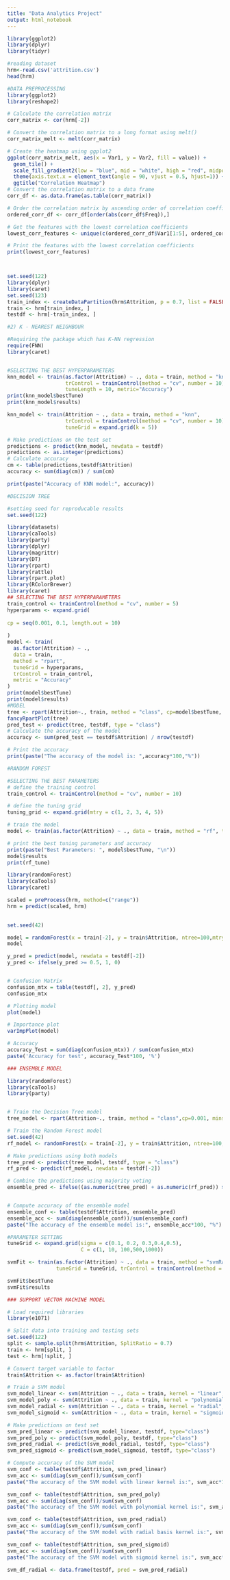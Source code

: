 ---
title: "Data Analytics Project"
output: html_notebook
---

```{r}
library(ggplot2)
library(dplyr)
library(tidyr)
```

```{r}
#reading dataset
hrm<-read.csv('attrition.csv')
head(hrm)
```


```{r}
#DATA PREPROCESSING
library(ggplot2)
library(reshape2)

# Calculate the correlation matrix
corr_matrix <- cor(hrm[-2])

# Convert the correlation matrix to a long format using melt()
corr_matrix_melt <- melt(corr_matrix)

# Create the heatmap using ggplot2
ggplot(corr_matrix_melt, aes(x = Var1, y = Var2, fill = value)) +
  geom_tile() +
  scale_fill_gradient2(low = "blue", mid = "white", high = "red", midpoint = 0) +
  theme(axis.text.x = element_text(angle = 90, vjust = 0.5, hjust=1)) +
  ggtitle("Correlation Heatmap")
# Convert the correlation matrix to a data frame
corr_df <- as.data.frame(as.table(corr_matrix))

# Order the correlation matrix by ascending order of correlation coefficients
ordered_corr_df <- corr_df[order(abs(corr_df$Freq)),]

# Get the features with the lowest correlation coefficients
lowest_corr_features <- unique(c(ordered_corr_df$Var1[1:5], ordered_corr_df$Var2[1:5]))

# Print the features with the lowest correlation coefficients
print(lowest_corr_features)



set.seed(122)
library(dplyr)
library(caret)
set.seed(123)
train_index <- createDataPartition(hrm$Attrition, p = 0.7, list = FALSE)
train <- hrm[train_index, ]
testdf <- hrm[-train_index, ]


```



```{r}
#2) K - NEAREST NEIGHBOUR

#Requiring the package which has K-NN regression
require(FNN)
library(caret)


#SELECTING THE BEST HYPERPARAMETERS
knn_model <- train(as.factor(Attrition) ~ ., data = train, method = "knn", 
                   trControl = trainControl(method = "cv", number = 10),
                   tuneLength = 10, metric="Accuracy") 
print(knn_model$bestTune)
print(knn_model$results)

knn_model <- train(Attrition ~ ., data = train, method = "knn", 
                   trControl = trainControl(method = "cv", number = 10),
                   tuneGrid = expand.grid(k = 5))

# Make predictions on the test set
predictions <- predict(knn_model, newdata = testdf)
predictions <- as.integer(predictions)
# Calculate accuracy
cm <- table(predictions,testdf$Attrition)
accuracy <- sum(diag(cm)) / sum(cm)

print(paste("Accuracy of KNN model:", accuracy))

```
```{r}
#DECISION TREE

#setting seed for reproducable results
set.seed(122)

library(datasets)
library(caTools)
library(party)
library(dplyr)
library(magrittr)
library(DT)
library(rpart)
library(rattle)
library(rpart.plot)
library(RColorBrewer)
library(caret)
## SELECTING THE BEST HYPERPARAMETERS
train_control <- trainControl(method = "cv", number = 5)
hyperparams <- expand.grid(
   
cp = seq(0.001, 0.1, length.out = 10)
 
)
model <- train(
  as.factor(Attrition) ~ .,
  data = train,
  method = "rpart",
  tuneGrid = hyperparams,
  trControl = train_control,
  metric = "Accuracy"
)
print(model$bestTune)
print(model$results)
#MODEL
tree <- rpart(Attrition~., train, method = "class", cp=model$bestTune, minsplit=2, minbucket=1)
fancyRpartPlot(tree)
pred_test <- predict(tree, testdf, type = "class")
# Calculate the accuracy of the model
accuracy <- sum(pred_test == testdf$Attrition) / nrow(testdf)

# Print the accuracy
print(paste("The accuracy of the model is: ",accuracy*100,"%"))

```
```{r}
#RANDOM FOREST

#SELECTING THE BEST PARAMETERS
# define the training control
train_control <- trainControl(method = "cv", number = 10)

# define the tuning grid
tuning_grid <- expand.grid(mtry = c(1, 2, 3, 4, 5))

# train the model
model <- train(as.factor(Attrition) ~ ., data = train, method = "rf", trControl = train_control, tuneGrid = tuning_grid)

# print the best tuning parameters and accuracy
print(paste("Best Parameters: ", model$bestTune, "\n"))
model$results
print(rf_tune)


```

```{r}
library(randomForest)
library(caTools)
library(caret)

scaled = preProcess(hrm, method=c("range"))
hrm = predict(scaled, hrm)
    

set.seed(42)

model = randomForest(x = train[-2], y = train$Attrition, ntree=100,mtry=3)
model

y_pred = predict(model, newdata = testdf[-2])
y_pred <- ifelse(y_pred >= 0.5, 1, 0)


# Confusion Matrix
confusion_mtx = table(testdf[, 2], y_pred)
confusion_mtx

# Plotting model
plot(model)

# Importance plot
varImpPlot(model)

# Accuracy
accuracy_Test = sum(diag(confusion_mtx)) / sum(confusion_mtx)
paste('Accuracy for test', accuracy_Test*100, '%')

```



```{r}
### ENSEMBLE MODEL

library(randomForest)
library(caTools)
library(party)


# Train the Decision Tree model
tree_model <- rpart(Attrition~., train, method = "class",cp=0.001, minsplit=2, minbucket=1)

# Train the Random Forest model
set.seed(42)
rf_model <- randomForest(x = train[-2], y = train$Attrition, ntree=100,mtry=10)

# Make predictions using both models
tree_pred <- predict(tree_model, testdf, type = "class")
rf_pred <- predict(rf_model, newdata = testdf[-2])

# Combine the predictions using majority voting
ensemble_pred <- ifelse((as.numeric(tree_pred) + as.numeric(rf_pred)) > 1, 1, 0)


# Compute accuracy of the ensemble model
ensemble_conf <- table(testdf$Attrition, ensemble_pred)
ensemble_acc <- sum(diag(ensemble_conf))/sum(ensemble_conf)
paste("The accuracy of the ensemble model is:", ensemble_acc*100, "%")


```

```{r}
#PARAMETER SETTING
tuneGrid <- expand.grid(sigma = c(0.1, 0.2, 0.3,0.4,0.5),
                        C = c(1, 10, 100,500,1000))

svmFit <- train(as.factor(Attrition) ~ ., data = train, method = "svmRadial", 
                tuneGrid = tuneGrid, trControl = trainControl(method = "cv", number = 5),metric="Accuracy")

svmFit$bestTune
svmFit$results

```


```{r}

### SUPPORT VECTOR MACHINE MODEL

# Load required libraries
library(e1071)

# Split data into training and testing sets
set.seed(122)
split <- sample.split(hrm$Attrition, SplitRatio = 0.7)
train <- hrm[split, ]
test <- hrm[!split, ]

# Convert target variable to factor
train$Attrition <- as.factor(train$Attrition)

# Train a SVM model
svm_model_linear <- svm(Attrition ~ ., data = train, kernel = "linear",sigma=0.3,cost=1)
svm_model_poly <- svm(Attrition ~ ., data = train, kernel = "polynomial",sigma=0.3,cost=1)
svm_model_radial <- svm(Attrition ~ ., data = train, kernel = "radial",sigma=0.3,cost=1)
svm_model_sigmoid <- svm(Attrition ~ ., data = train, kernel = "sigmoid",sigma=0.3,cost=1)

# Make predictions on test set
svm_pred_linear <- predict(svm_model_linear, testdf, type="class")
svm_pred_poly <- predict(svm_model_poly, testdf, type="class")
svm_pred_radial <- predict(svm_model_radial, testdf, type="class")
svm_pred_sigmoid <- predict(svm_model_sigmoid, testdf, type="class")

# Compute accuracy of the SVM model
svm_conf <- table(testdf$Attrition, svm_pred_linear)
svm_acc <- sum(diag(svm_conf))/sum(svm_conf)
paste("The accuracy of the SVM model with linear kernel is:", svm_acc*100, "%")

svm_conf <- table(testdf$Attrition, svm_pred_poly)
svm_acc <- sum(diag(svm_conf))/sum(svm_conf)
paste("The accuracy of the SVM model with polynomial kernel is:", svm_acc*100, "%")

svm_conf <- table(testdf$Attrition, svm_pred_radial)
svm_acc <- sum(diag(svm_conf))/sum(svm_conf)
paste("The accuracy of the SVM model with radial basis kernel is:", svm_acc*100, "%")

svm_conf <- table(testdf$Attrition, svm_pred_sigmoid)
svm_acc <- sum(diag(svm_conf))/sum(svm_conf)
paste("The accuracy of the SVM model with sigmoid kernel is:", svm_acc*100, "%")

svm_df_radial <- data.frame(testdf, pred = svm_pred_radial)

```

